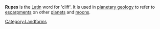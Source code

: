 '''Rupes''' is the [[Latin]] word for 'cliff'. It is used in [[planetary geology]] to refer to [[escarpment|escarpments]] on other [[planet|planets]] and [[natural satellite|moons]].

{{stub}}

[[Category:Landforms]]